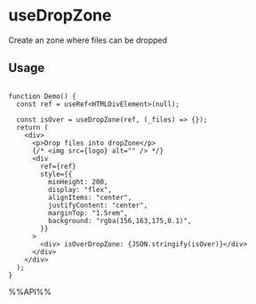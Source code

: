 # useDropZone

Create an zone where files can be dropped


## Usage

```tsx live

function Demo() {
  const ref = useRef<HTMLDivElement>(null);

  const isOver = useDropZone(ref, (_files) => {});
  return (
    <div>
      <p>Drop files into dropZone</p>
      {/* <img src={logo} alt="" /> */}
      <div
        ref={ref}
        style={{
          minHeight: 200,
          display: "flex",
          alignItems: "center",
          justifyContent: "center",
          marginTop: "1.5rem",
          background: "rgba(156,163,175,0.1)",
        }}
      >
        <div> isOverDropZone: {JSON.stringify(isOver)}</div>
      </div>
    </div>
  );
}

```

%%API%%

